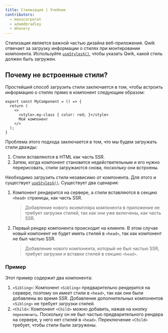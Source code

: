 ```yaml
---
title: Стилизация | Учебник
contributors:
  - manucorporat
  - adamdbradley
  - mhevery
---
```


Стилизация является важной частью дизайна веб-приложения. Qwik отвечает за загрузку информации о стилях при монтировании компонента. Используйте [`useStyles$()`](/docs/(qwik)/components/styles/index.mdx#usestyles), чтобы указать Qwik, какой стиль должен быть загружен.

## Почему не встроенные стили?

Простейший способ загрузить стили заключается в том, чтобы встроить информацию о стилях прямо в компонент следующим образом:

```tsx
export const MyComponent = () => {
  return (
    <>
      <style>.my-class { color: red; }</style>
      Мой компонент
    </>
  );
}
```

Проблема этого подхода заключается в том, что мы будем загружать стили дважды:

1. Стили вставляются в HTML как часть SSR.
2. Затем, когда компонент становится недействительным и его нужно перерисовать, стили загружаются снова, поскольку они встроены.

Необходимо загрузить стили независимо от компонента. Для этого и существует [`useStyles$()`](/docs/(qwik)/components/styles/index.mdx#usestyles). Существует два сценария:

1. Компонент рендерится на сервере, а стили вставляются в секцию `<head>` страницы, как часть SSR.
   > Добавление нового экземпляра компонента в приложение не требует загрузки стилей, так как они уже включены, как часть SSR.
2. Первый рендер компонента происходит на клиенте. В этом случае новый компонент не будет иметь стилей в `<head>`, так как компонент не был частью SSR.
   > Добавление нового компонента, который не был частью SSR, требует загрузки и вставки стилей в секцию `<head>`.

### Пример

Этот пример содержит два компонента:

1. `<Sibling>`: Компонент `<Sibling>` предварительно рендерится на сервере, поэтому он имеет стили в `<head>`, так как они были добавлены во время SSR. Добавление дополнительных компонентов `<Sibling>` не требует загрузки стилей.
2. `<Child>`: Компонент `<Child>` можно добавить, нажав на кнопку `переключить`. Поскольку он не был частью предварительного рендера на сервере, у него нет стилей в `<head>`. Переключение `<Child>` требует, чтобы стили были загружены.
